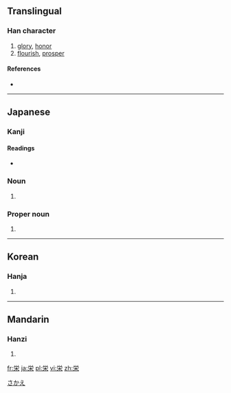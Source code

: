 {{also|榮}}
==Translingual==

===Han character===
{{Han char|rn=75|rad=木|as=05|sn=9|four=|canj=火月木 (FBD)}}

# [[glory]], [[honor]]
# [[flourish]], [[prosper]]

====References====
* {{Han ref|kx=0521.121|dkj=14687|hdz=21188.091|uh=6804|ud=26628}}

----

==Japanese==

===Kanji===
{{ja-kanji|grade=4|rs=木05}}

====Readings====
* {{ja-readings|on=[[えい]] (ei), [[よう]] (yō)|kun=[[さかえる]] (sakaeru), [[はえる]] (haeru), [[さかえ]] (sakae)}}

===Noun===
{{ja-noun|k|hira=はえ|rom=hae}} 

# {{alternative form of|栄え|lang=ja}}

===Proper noun===
{{ja-pos|k|proper|hira=さかえ|rom=Sakae}}

# {{given name|male|lang=ja}}

[[Category:Japanese male given names|さかえ]]

----

==Korean==

===Hanja===
{{ko-hanja|hangeul=영|eumhun=|rv=yeong|mr=yŏng|y=yeng}}

# {{defn|lang=ko|sort=木05}}

----

==Mandarin==

===Hanzi===
{{cmn-hanzi|pin=[[róng]] ([[rong2]])|wg=jung<sup>2</sup>}}

# {{defn|lang=cmn|sort=木05}}

[[fr:栄]]
[[ja:栄]]
[[pl:栄]]
[[vi:栄]]
[[zh:栄]]